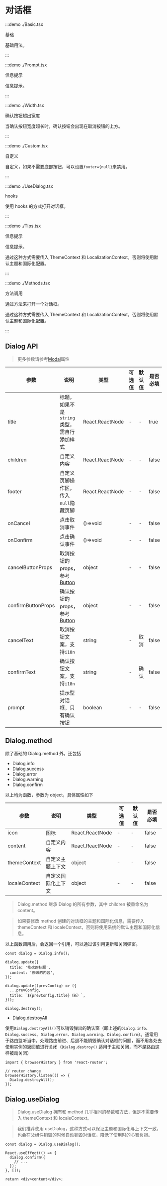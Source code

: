 # 对话框

:::demo ./Basic.tsx

基础

基础用法。

:::

:::demo ./Prompt.tsx

信息提示

信息提示。

:::

:::demo ./Width.tsx

确认按钮超出宽度

当确认按钮宽度超长时，确认按钮会出现在取消按钮的上方。

:::

:::demo ./Custom.tsx

自定义

自定义，如果不需要底部按钮，可以设置`footer={null}`来禁用。

:::

:::demo ./UseDialog.tsx

hooks

使用 hooks 的方式打开对话框。

:::

:::demo ./Tips.tsx

信息提示

信息提示。

通过这种方式需要传入 ThemeContext 和 LocalizationContext，否则将使用默认主题和国际化配置。

:::

:::demo ./Methods.tsx

方法调用

通过方法来打开一个对话框。

通过这种方式需要传入 ThemeContext 和 LocalizationContext，否则将使用默认主题和国际化配置。

:::

## Dialog API

> 更多参数请参考[Modal](/Modal)属性

| 参数 | 说明 | 类型 | 可选值 | 默认值 | 是否必填 |
| --- | --- | --- | --- | --- | --- |
| title | 标题，如果不是`string`类型，需自行添加样式 | React.ReactNode | - | - | true |
| children | 自定义内容 | React.ReactNode | - | - | false |
| footer | 自定义页脚操作区，传入`null`隐藏页脚 | React.ReactNode | - | - | false |
| onCancel | 点击取消事件 | ()=>void | - | - | false |
| onConfirm | 点击确认事件 | ()=>void | - | - | false |
| cancelButtonProps | 取消按钮的 props，参考[Button](/Button) | object | - | - | false |
| confirmButtonProps | 确认按钮的 props，参考[Button](/Button) | object | - | - | false |
| cancelText | 取消按钮文案，支持`i18n` | string | - | 取消 | false |
| confirmText | 确认按钮文案，支持`i18n` | string | - | 确认 | false |
| prompt | 提示型对话框，只有确认按钮 | boolean | - | - | false |

## Dialog.method

除了基础的 Dialog.method 外，还包括

- Dialog.info
- Dialog.success
- Dialog.error
- Dialog.warning
- Dialog.confirm

以上均为函数，参数为 object，具体属性如下

| 参数          | 说明               | 类型            | 可选值 | 默认值 | 是否必填 |
| ------------- | ------------------ | --------------- | ------ | ------ | -------- |
| icon          | 图标               | React.ReactNode | -      | -      | false    |
| content       | 自定义内容         | React.ReactNode | -      | -      | false    |
| themeContext  | 自定义主题上下文   | object          | -      | -      | false    |
| localeContext | 自定义国际化上下文 | object          | -      | -      | false    |

> Dialog.method 继承 Dialog 的所有参数，其中 children 被重命名为 content。

> 如果要修改 method 创建的对话框的主题和国际化信息，需要传入 themeContext 和 localeContext，否则将使用系统的默认主题和国际化信息。

以上函数调用后，会返回一个引用，可以通过该引用更新和关闭弹窗。

```tsx
const dialog = Dialog.info();

dialog.update({
  title: '修改的标题',
  content: '修改的内容',
});

dialog.update((prevConfig) => ({
  ...prevConfig,
  title: `${prevConfig.title}（新）`,
}));

dialog.destroy();
```

- Dialog.destroyAll

使用`Dialog.destroyAll()`可以销毁弹出的确认窗（即上述的`Dialog.info`、`Dialog.success`、`Dialog.error`、`Dialog.warning`、`Dialog.confirm`）。通常用于路由监听当中，处理路由前进、后退不能销毁确认对话框的问题，而不用各处去使用实例的返回值进行关闭（`Dialog.destroy()` 适用于主动关闭，而不是路由这样被动关闭）

```tsx
import { browserHistory } from 'react-router';

// router change
browserHistory.listen(() => {
  Dialog.destroyAll();
});
```

## Dialog.useDialog

> Dialog.useDialog 拥有和 method 几乎相同的参数和方法，但是不需要传入 themeContext 和 localeContext。

> 我们推荐使用 useDialog，这种方式可以保证主题和国际化与上下文一致，也会在父组件销毁的时候自动销毁对话框，降低了使用时的心智负担。

```tsx
const dialog = Dialog.useDialog();

React.useEffect(() => {
  dialog.confirm({
    // ...
  });
}, []);

return <div>content</div>;
```
